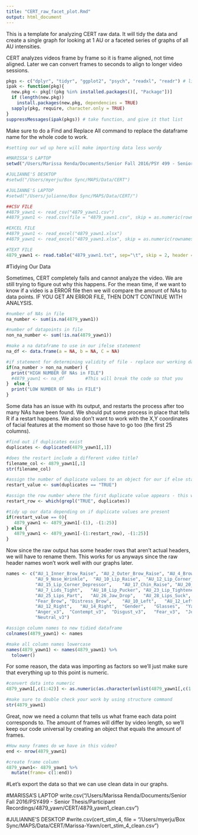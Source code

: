 ---
title: "CERT_raw_facet_plot.Rmd"
output: html_document
---

This is a template for analyzing CERT raw data. It will tidy the data and create a single graph for looking at 1 AU or a faceted series of graphs of all AU intensities.

CERT analyzes videos frame by frame so it is frame aligned, not time aligned. Later we can convert frames to seconds to align to longer video sessions.

```{r import_load_packages}
pkgs <- c("dplyr", "tidyr", "ggplot2", "psych", "readxl", "readr") # list packages needed
ipak <- function(pkg){
  new.pkg <- pkg[!(pkg %in% installed.packages()[, "Package"])]
  if (length(new.pkg)) 
    install.packages(new.pkg, dependencies = TRUE)
  sapply(pkg, require, character.only = TRUE)
}
suppressMessages(ipak(pkgs)) # take function, and give it that list
```

Make sure to do a Find and Replace All command to replace the dataframe name for the whole code to work.

```{r set_working directory}
#setting our wd up here will make importing data less wordy

#MARISSA'S LAPTOP
setwd("/Users/Marissa Renda/Documents/Senior Fall 2016/PSY 499 - Senior Thesis/Participant Recordings/4879_yawn/CERT")

#JULIANNE'S DESKTOP
#setwd("/Users/myerju/Box Sync/MAPS/Data/CERT")

#JULIANNE'S LAPTOP
#setwd("/Users/julianne/Box Sync/MAPS/Data/CERT/")

```

```{r import_data}
##CSV FILE
#4879_yawn1 <- read_csv("4879_yawn1.csv")
#4879_yawn1 <- read.csv(file = "4879_yawn1.csv", skip = as.numeric(rownames(4879_yawn1[which(4879_yawn1[,1]=='File'),])[1]), na="NaN")

#EXCEL FILE
#4879_yawn1 <- read_excel("4879_yawn1.xlsx")
#4879_yawn1 <- read_excel("4879_yawn1.xlsx", skip = as.numeric(rownames(4879_yawn1[which(4879_yawn1[,1]=='File'),])[1]), na = "NaN")

#TEXT FILE
4879_yawn1 <- read.table("4879_yawn1.txt", sep="\t", skip = 2, header = FALSE, na.strings = "NaN")
```


#Tidying Our Data

Sometimes, CERT completely fails and cannot analyze the video. We are still trying to figure out why this happens. For the mean time, if we want to know if a video is a ERROR file then we will compare the amount of NAs to data points. IF YOU GET AN ERROR FILE, THEN DON'T CONTINUE WITH ANALYSIS.

```{r is_error_file}
#number of NAs in file
na_number <- sum(is.na(4879_yawn1))

#number of datapoints in file
non_na_number <- sum(!is.na(4879_yawn1))

#make a na dataframe to use in our ifelse statement
na_df <- data.frame(a = NA, b = NA, C = NA)

#if statement for determining validity of file - replace our working dataframe with some NA dataframe to stop any more analysis on an incorrect dataset.
if(na_number > non_na_number) {
  print("HIGH NUMBER OF NAs in FILE") 
  #4879_yawn1 <- na_df        #This will break the code so that you     cannot run any of the other analyses on faulty data.
}  else {
  print("LOW NUMBER OF NAs in FILE")
}
```


Some data has an issue with its output, and restarts the process after too many NAs have been found. We should put some process in place that tells R if a restart happens. We also don't want to work with the X,Y coordinates of facial features at the moment so those have to go too (the first 25 columns).

```{r delete_faulty_restart_data}
#find out if duplicates exist
duplicates <- duplicated(4879_yawn1[,1]) 

#does the restart include a different video title?
filename_col <- 4879_yawn1[,1]
str(filename_col)

#assign the number of duplicate values to an object for our if else statement
restart_value <- sum(duplicates == "TRUE")

#assign the row number where the first duplicate value appears - this will tell us where we want to cut our rows
restart_row <- which(grepl("TRUE", duplicates))

#tidy up our data depending on if duplicate values are present
if(restart_value == 0){
   4879_yawn1 <- 4879_yawn1[-(1), -(1:25)]
} else {
   4879_yawn1 <- 4879_yawn1[-(1:restart_row), -(1:25)]
}
```


Now since the raw output has some header rows that aren't actual headers, we will have to rename them. This works for us anyways since the raw header names won't work well with our graphs later.
```{r define_col_names}
names <- c("AU_1_Inner_Brow_Raise", "AU_2_Outer_Brow_Raise", "AU_4_Brow_Lower",  "AU_5_Eye_Widen",
           "AU_9_Nose_Wrinkle",  "AU_10_Lip_Raise",  "AU_12_Lip_Corner_Pull",	"AU_14_Dimpler",	
           "AU_15_Lip_Corner_Depressor",	"AU_17_Chin_Raise",	"AU_20_Lip_stretch",	"AU_6_Cheek_Raise",
           "AU_7_Lids_Tight",	"AU_18_Lip_Pucker",	"AU_23_Lip_Tightener",	"AU_24_Lip_Presser",
           "AU_25_Lips_Part",	"AU_26_Jaw_Drop",	"AU_28_Lips_Suck",	"AU_45_Blink/Eye_Closure",
           "Fear_Brow",	"Distress_Brow",	"AU_10_Left",	"AU_12_Left",	"AU_14_Left",	"AU_10_Right",
           "AU_12_Right",	"AU_14_Right",	"Gender",	"Glasses",	"Yaw",	"Pitch",	"Roll",	"Smile_Detector",
           "Anger_v3",	"Contempt_v3",	"Disgust_v3",	"Fear_v3",	"Joy_v3",	"Sad_v3",	"Surprise_v3",	
           "Neutral_v3")

#assign column names to new tidied dataframe
colnames(4879_yawn1) <- names

#make all column names lowercase
names(4879_yawn1) <- names(4879_yawn1) %>%
  tolower() 
```

For some reason, the data was importing as factors so we'll just make sure that everything up to this point is numeric.
```{r make_data_numeric}
#convert data into numeric
4879_yawn1[,c(1:42)] <- as.numeric(as.character(unlist(4879_yawn1[,c(1:42)])))

#make sure to double check your work by using structure command
str(4879_yawn1)
```

Great, now we need a column that tells us what frame each data point corresponds to. The amount of frames will differ by video length, so we'll keep our code universal by creating an object that equals the amount of frames.
```{r create_frame_column}
#How many frames do we have in this video?
end <- nrow(4879_yawn1)

#create frame column
4879_yawn1<- 4879_yawn1 %>%   
  mutate(frame= c(1:end))
```

#Let's export the data so that we can use clean data in our graphs.

#MARISSA'S LAPTOP
write.csv("/Users/Marissa Renda/Documents/Senior Fall 2016/PSY499 - Senior Thesis/Participant Recordings/4879_yawn/CERT/4879_yawn1_clean.csv")

#JULIANNE'S DESKTOP
#write.csv(cert_stim_4, file = "/Users/myerju/Box Sync/MAPS/Data/CERT/Marissa-Yawn/cert_stim_4_clean.csv")






